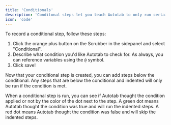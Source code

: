 ```yaml
---
title: 'Conditionals'
description: 'Conditonal steps let you teach Autotab to only run certain steps under certain conditions.'
icon: 'code'
---
```


To record a conditional step, follow these steps:

1. Click the orange plus button on the Scrubber in the sidepanel and select "Conditional".
2. Describe what condition you'd like Autotab to check for. As always, you can reference variables using the `@` symbol.
3. Click save!

Now that your conditional step is created, you can add steps below the conditional. Any steps that are below the conditional and indented will only be run if the condition is met.

When a conditional step is run, you can see if Autotab thought the condition applied or not by the color of the dot next to the step. A green dot means Autotab thought the condition was true and will run the indented steps. A red dot means Autotab thought the condition was false and will skip the indented steps.
